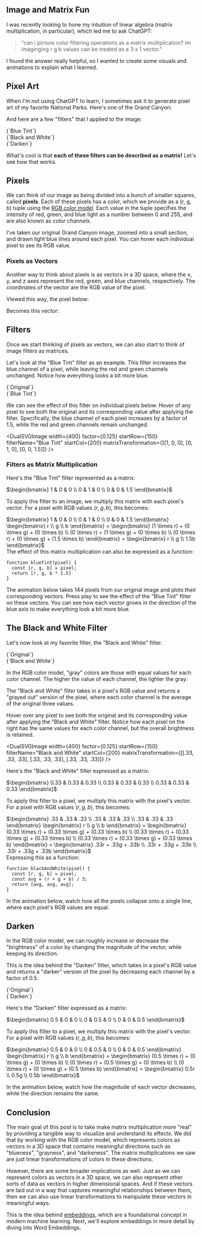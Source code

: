

















## Image and Matrix Fun

I was recently looking to hone my intuition of linear algebra (matrix multiplication, in particular), which led me to ask ChatGPT:

> "can i picture color filtering operations as a matrix multiplication? im imaginging r g b values can be treated as a 3 x 1 vector."

I found the answer really helpful, so I wanted to create some visuals and animations to explain what I learned.

## Pixel Art

When I'm not using ChatGPT to learn, I sometimes ask it to generate pixel art of my favorite National Parks. Here's one of the Grand Canyon:

<div className="mx-auto my-8 w-96">
  <CustomImage src="/images/grand-canyon.png" className="rounded-sm my-12" width={1024} height={1024}/>
</div>

And here are a few "filters" that I applied to the image:

<div className="flex gap-4 w-full h-auto md:px-8 px-4 my-12">
  
  <div className="flex-1 flex flex-col items-center">
    <CustomImage src="/images/blue.png" className="rounded-sm" width={928} height={928}/>
    <figcaption className="text-center text-sm text-gray-500 mt-2">
      {`Blue Tint`}
    </figcaption>
  </div>
  <div className="flex-1 flex flex-col items-center ">
    <CustomImage src="/images/black_and_white.png" className="rounded-sm" width={928} height={928}/>
    <figcaption className="text-center text-sm text-gray-500 mt-2">
      {`Black and White`}
    </figcaption>
  </div>
  <div className="flex-1 flex flex-col items-center">
    <CustomImage src="/images/darken.png" className="rounded-sm" width={928} height={928}/>
    <figcaption className="text-center text-sm text-gray-500 mt-2">
      {`Darken`}
    </figcaption>
  </div> 
</div>

What's cool is that **each of these filters can be described as a matrix!** Let's see how that works.

## Pixels

We can think of our image as being divided into a bunch of smaller squares, called **pixels**. Each of these pixels has a color, which we provide as a (r, g, b) tuple using the [RGB color model](https://en.wikipedia.org/wiki/RGB_color_model). Each value in the tuple specifies the intensity of red, green, and blue light as a number between 0 and 255, and are also known as *color channels*.

I've taken our original Grand Canyon image, zoomed into a small section, and drawn light blue lines around each pixel. You can hover each individual pixel to see its RGB value.

<div className="mx-auto mb-8 mt-4 relative flex flex-col items-center">
   <div className="absolute left-0 top-1/2 transform -translate-y-1/2 mb-4">
    <CustomImage src="/images/zoom.png" width={420} height={420} className="w-24" />
  </div>

  <div className="flex justify-center">
    <SVGImage width={420} startRow={150} startCol={200} factor={0.125} />
  </div>
</div>


### Pixels as Vectors

Another way to think about pixels is as vectors in a 3D space, where the x, y, and z axes represent the red, green, and blue channels, respectively. The coordinates of the vector are the RGB value of the pixel.

Viewed this way, the pixel below:

<CustomImage src="/images/pixel.png" width={600} height={600} className="mx-auto my-12 w-[450px]" />

Becomes this vector:


<CustomImage src="/images/point.png" width={1600} height={1000} className="mx-auto my-12 w-3/4" />

## Filters

Once we start thinking of pixels as vectors, we can also start to think of image filters as matrices.

Let's look at the "Blue Tint" filter as an example. This filter increases the blue channel of a pixel, while leaving the red and green channels unchanged. Notice how everything looks a bit more blue.

<div className="flex gap-8 w-4/5 mx-auto h-auto md:px-8 px-4 my-12">
  <div className="flex-1 flex flex-col items-center">
    <CustomImage src="/images/grand-canyon.png" className="rounded-sm" width={928} height={928}/>
    <figcaption className="text-center text-sm text-gray-500 mt-2">
      {`Original`}
    </figcaption>
  </div>
  <div className="flex-1 flex flex-col items-center">
    <CustomImage src="/images/blue.png" className="rounded-sm" width={928} height={928}/>
    <figcaption className="text-center text-sm text-gray-500 mt-2">
      {`Blue Tint`}
    </figcaption>
  </div>
</div>

We can see the effect of this filter on individual pixels below. Hover of any pixel to see both the original and its corresponding value after applying the filter. Specifically, the blue channel of each pixel increases by a factor of 1.5, while the red and green channels remain unchanged.

<DualSVGImage
  width={400}
  factor={0.125}
  startRow={150}
  filterName="Blue Tint"
  startCol={200}
  matrixTransformation={[[1, 0, 0], [0, 1, 0], [0, 0, 1.5]]}
/>

### Filters as Matrix Multiplication

Here's the "Blue Tint" filter represented as a matrix:

<div className="my-8">
$\begin{bmatrix} 
1 & 0 & 0 \\
0 & 1 & 0 \\
0 & 0 & 1.5
\end{bmatrix}$
</div>

To apply this filter to an image, we multiply this matrix with each pixel's vector. For a pixel with RGB values $(r, g, b)$, this becomes:

<div className="my-12">
$\begin{bmatrix} 
1 & 0 & 0 \\
0 & 1 & 0 \\
0 & 0 & 1.5
\end{bmatrix}
\begin{bmatrix} 
r \\
g \\
b
\end{bmatrix} = 
\begin{bmatrix} 
(1 \times r) + (0 \times g) + (0 \times b) \\
(0 \times r) + (1 \times g) + (0 \times b) \\
(0 \times r) + (0 \times g) + (1.5 \times b)
\end{bmatrix} =
\begin{bmatrix} 
r \\
g \\
1.5b
\end{bmatrix}$
</div>
The effect of this matrix multiplication can also be expressed as a function:

```
function blueTint(pixel) {
  const [r, g, b] = pixel;
  return [r, g, b * 1.5]
}
```

The animation below takes 144 pixels from our original image and plots their corresponding vectors. Press play to see the effect of the "Blue Tint" filter on these vectors. You can see how each vector grows in the direction of the blue axis to make everything look a bit more blue.

<div className="my-8">
  <AnimatedRGBSpace startPoints={imagePoints} endPoints={endPoints} rotationAngle={(45 + 90) / 2} width={750} height={500} />
</div>

## The Black and White Filter

Let's now look at my favorite filter, the "Black and White" filter.

<div className="flex gap-8 w-4/5 mx-auto h-auto md:px-8 px-4 my-12">
  <div className="flex-1 flex flex-col items-center">
    <CustomImage src="/images/grand-canyon.png" className="rounded-sm" width={928} height={928}/>
    <figcaption className="text-center text-sm text-gray-500 mt-2">
      {`Original`}
    </figcaption>
  </div>
  <div className="flex-1 flex flex-col items-center">
    <CustomImage src="/images/black_and_white.png" className="rounded-sm" width={928} height={928}/>
    <figcaption className="text-center text-sm text-gray-500 mt-2">
      {`Black and White`}
    </figcaption>
  </div>
</div>

In the RGB color model, "gray" colors are those with equal values for each color channel. The higher the value of each channel, the lighter the gray:

<div className="flex gap-8 justify-center my-8 bg-slate-100 py-4 rounded-sm">
 <ColorSwatch rgb={grays[0]} />
 <ColorSwatch rgb={grays[1]} />
 <ColorSwatch rgb={grays[2]} />
 <ColorSwatch rgb={grays[3]} />
 <ColorSwatch rgb={grays[4]} />
 <ColorSwatch rgb={grays[5]} />
</div>

The "Black and White" filter takes in a pixel's RGB value and returns a "grayed out" version of the pixel, where each color channel is the average of the original three values.

Hover over any pixel to see both the original and its corresponding value after applying the "Black and White" filter. Notice how each pixel on the right has the same values for each color channel, but the overall brightness is retained.

<DualSVGImage
  width={400}
  factor={0.125}
  startRow={150}
  filterName="Black and White"
  startCol={200}
  matrixTransformation={[[.33, .33, .33], [.33, .33, .33], [.33, .33, .33]]}
/>


Here's the "Black and White" filter expressed as a matrix:

<div className="my-12">
$\begin{bmatrix} 
0.33 & 0.33 & 0.33 \\
0.33 & 0.33 & 0.33 \\
0.33 & 0.33 & 0.33
\end{bmatrix}$
</div>

To apply this filter to a pixel, we multiply this matrix with the pixel's vector. For a pixel with RGB values $(r, g, b)$, this becomes:

<div className="my-12">
$\begin{bmatrix} 
.33 & .33 & .33 \\
.33 & .33 & .33 \\
.33 & .33 & .33
\end{bmatrix}
\begin{bmatrix} 
r \\
g \\
b
\end{bmatrix} = 
\begin{bmatrix} 
(0.33 \times r) + (0.33 \times g) + (0.33 \times b) \\
(0.33 \times r) + (0.33 \times g) + (0.33 \times b) \\
(0.33 \times r) + (0.33 \times g) + (0.33 \times b)
\end{bmatrix} =
\begin{bmatrix} 
.33r + .33g + .33b \\
.33r + .33g + .33b \\
.33r + .33g + .33b
\end{bmatrix}$
</div>
Expressing this as a function:

```
function blackAndWhite(pixel) {
  const [r, g, b] = pixel;
  const avg = (r + g + b) / 3;
  return [avg, avg, avg];
}
```

In the animation below, watch how all the pixels collapse onto a single line, where each pixel's RGB values are equal.

<div className="my-8">
  <AnimatedRGBSpace startPoints={imagePoints} endPoints={endPointsBlackAndWhite} rotationAngle={(45 + 90) / 2} width={750} height={500} />
</div>

## Darken

In the RGB color model, we can roughly increase or decrease the "brightness" of a color by changing the magnitude of the vector, while keeping its direction.

This is the idea behind the "Darken" filter, which takes in a pixel's RGB value and returns a "darker" version of the pixel by decreasing each channel by a factor of 0.5.

<div className="flex gap-8 w-4/5 mx-auto h-auto md:px-8 px-4 my-12">
  <div className="flex-1 flex flex-col items-center">
    <CustomImage src="/images/grand-canyon.png" className="rounded-sm" width={928} height={928}/>
    <figcaption className="text-center text-sm text-gray-500 mt-2">
      {`Original`}
    </figcaption>
  </div>
  <div className="flex-1 flex flex-col items-center">
    <CustomImage src="/images/darken.png" className="rounded-sm" width={928} height={928}/>
    <figcaption className="text-center text-sm text-gray-500 mt-2">
      {`Darken`}
    </figcaption>
  </div>
</div>

Here's the "Darken" filter expressed as a matrix:

<div className="my-8">
$\begin{bmatrix} 
0.5 & 0 & 0 \\
0 & 0.5 & 0 \\
0 & 0 & 0.5
\end{bmatrix}$
</div>

To apply this filter to a pixel, we multiply this matrix with the pixel's vector. For a pixel with RGB values $(r, g, b)$, this becomes:

<div className="my-12">
$\begin{bmatrix} 
0.5 & 0 & 0 \\
0 & 0.5 & 0 \\
0 & 0 & 0.5
\end{bmatrix}
\begin{bmatrix} 
r \\
g \\
b
\end{bmatrix} = 
\begin{bmatrix} 
(0.5 \times r) + (0 \times g) + (0 \times b) \\
(0 \times r) + (0.5 \times g) + (0 \times b) \\
(0 \times r) + (0 \times g) + (0.5 \times b)
\end{bmatrix} =
\begin{bmatrix} 
0.5r \\
0.5g \\
0.5b
\end{bmatrix}$
</div>

In the animation below, watch how the magnitude of each vector decreases, while the direction remains the same.

<div className="flex gap-8 w-4/5 mx-auto h-auto md:px-8 px-4 my-12">
  <AnimatedRGBSpace startPoints={imagePoints} endPoints={endPointsDarken} rotationAngle={(45 + 90) / 2} width={750} height={500} />
</div>


## Conclusion

The main goal of this post is to take make matrix multiplication more "real" by providing a tangible way to visualize and understand its effects. We did that by working with the RGB color model, which represents colors as vectors in a 3D space that contains meaningful directions such as "blueness", "grayness", and "darkeness". The matrix multiplications we saw are just linear transformations of colors in these directions.

However, there are some broader implications as well. Just as we can represent colors as vectors in a 3D space, we can also represent other sorts of data as vectors in higher dimensional spaces. And if these vectors are laid out in a way that captures meaningful relationships between them, then we can also use linear transformations to manipulate these vectors in meaningful ways.

This is the idea behind [embeddings](https://en.wikipedia.org/wiki/Embedding), which are a foundational concept in modern machine learning. Next, we'll explore embeddings in more detail by diving into Word Embeddings.









